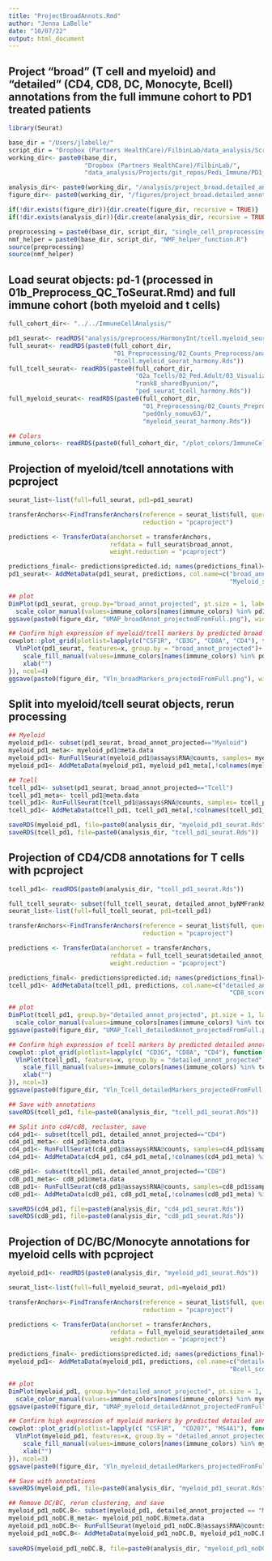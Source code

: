 ```yaml
---
title: "ProjectBroadAnnots.Rmd"
author: "Jenna LaBelle"
date: "10/07/22"
output: html_document
---
```


## Project "broad" (T cell and myeloid) and "detailed" (CD4, CD8, DC, Monocyte, Bcell) annotations from the full immune cohort to PD1 treated patients

```r
library(Seurat) 

base_dir = "/Users/jlabelle/"
script_dir = "Dropbox (Partners HealthCare)/FilbinLab/data_analysis/Scripts/"
working_dir<- paste0(base_dir, 
                     "Dropbox (Partners HealthCare)/FilbinLab/",
                     "data_analysis/Projects/git_repos/Pedi_Immune/PD1_Treat/SS2/Immune/")

analysis_dir<- paste0(working_dir, "/analysis/project_broad.detailed_annot/")
figure_dir<- paste0(working_dir, "/figures/project_broad.detailed_annot/")

if(!dir.exists(figure_dir)){dir.create(figure_dir, recursive = TRUE)}
if(!dir.exists(analysis_dir)){dir.create(analysis_dir, recursive = TRUE)}

preprocessing = paste0(base_dir, script_dir, "single_cell_preprocessing_helper_functions.R")
nmf_helper = paste0(base_dir, script_dir, "NMF_helper_function.R")
source(preprocessing)
source(nmf_helper)

```

## Load seurat objects: pd-1 (processed in 01b_Preprocess_QC_ToSeurat.Rmd) and full immune cohort (both myeloid and t cells)
```r
full_cohort_dir<- "../../ImmuneCellAnalysis/"

pd1_seurat<- readRDS("analysis/preprocess/HarmonyInt/tcell.myeloid_seurat.Rds")
full_seurat<- readRDS(paste0(full_cohort_dir,
                             "01_Preprocessing/02_Counts_Preprocess/analysis/detailed_annotation/pedOnly_nomuv63/",
                             "tcell.myeloid_seurat_harmony.Rds"))
full_tcell_seurat<- readRDS(paste0(full_cohort_dir,
                                   "02a_Tcells/02_Ped.Adult/03_Visualize.Reannotate_programs/analysis/Reannotate_programs/",
                                   "rank8_sharedByunion/",
                                   "ped_seurat_tcell_harmony.Rds"))
full_myeloid_seurat<- readRDS(paste0(full_cohort_dir,
                                     "01_Preprocessing/02_Counts_Preprocess/analysis/detailed_annotation/",
                                     "pedOnly_nomuv63/",
                                     "myeloid_seurat_harmony.Rds"))

## Colors 
immune_colors<- readRDS(paste0(full_cohort_dir, "/plot_colors/ImmuneCell.celltypes.Rds"))

```

## Projection of myeloid/tcell annotations with pcproject 
```r
seurat_list<-list(full=full_seurat, pd1=pd1_seurat)

transferAnchors<-FindTransferAnchors(reference = seurat_list$full, query=seurat_list$pd1,
                                     reduction = "pcaproject")

predictions <- TransferData(anchorset = transferAnchors, 
                            refdata = full_seurat$broad_annot,
                            weight.reduction = "pcaproject")

predictions_final<- predictions$predicted.id; names(predictions_final)<- rownames(predictions)
pd1_seurat<- AddMetaData(pd1_seurat, predictions, col.name=c("broad_annot_projected", "Tcell_score_projected", 
                                                             "Myeloid_score_projected", "max_score_projected"))

## plot
DimPlot(pd1_seurat, group.by="broad_annot_projected", pt.size = 1, label=TRUE, label.size = 6)+ NoLegend()+
  scale_color_manual(values=immune_colors[names(immune_colors) %in% pd1_seurat$broad_annot_projected])
ggsave(paste0(figure_dir, "UMAP_broadAnnot_projectedFromFull.png"), width=6, height=6)

## Confirm high expression of myeloid/tcell markers by predicted broad annotation
cowplot::plot_grid(plotlist=lapply(c("CSF1R", "CD3G", "CD8A", "CD4"), function(x){
  VlnPlot(pd1_seurat, features=x, group.by = "broad_annot_projected")+ NoLegend()+
    scale_fill_manual(values=immune_colors[names(immune_colors) %in% pd1_seurat$broad_annot_projected])+
    xlab("")
}), ncol=4)
ggsave(paste0(figure_dir, "Vln_broadMarkers_projectedFromFull.png"), width=12, height=4)

```

## Split into myeloid/tcell seurat objects, rerun processing
```r
## Myeloid
myeloid_pd1<- subset(pd1_seurat, broad_annot_projected=="Myeloid")
myeloid_pd1_meta<- myeloid_pd1@meta.data
myeloid_pd1<- RunFullSeurat(myeloid_pd1@assays$RNA@counts, samples= myeloid_pd1$sample, RunHarmony = TRUE)
myeloid_pd1<- AddMetaData(myeloid_pd1, myeloid_pd1_meta[,!colnames(myeloid_pd1_meta) %in% colnames(myeloid_pd1@meta.data)])

## Tcell
tcell_pd1<- subset(pd1_seurat, broad_annot_projected=="Tcell")
tcell_pd1_meta<- tcell_pd1@meta.data
tcell_pd1<- RunFullSeurat(tcell_pd1@assays$RNA@counts, samples= tcell_pd1$sample, RunHarmony = TRUE)
tcell_pd1<- AddMetaData(tcell_pd1, tcell_pd1_meta[,!colnames(tcell_pd1_meta) %in% colnames(tcell_pd1@meta.data)])

saveRDS(myeloid_pd1, file=paste0(analysis_dir, "myeloid_pd1_seurat.Rds"))
saveRDS(tcell_pd1, file=paste0(analysis_dir, "tcell_pd1_seurat.Rds"))
```


## Projection of CD4/CD8 annotations for T cells with pcproject 
```r
tcell_pd1<- readRDS(paste0(analysis_dir, "tcell_pd1_seurat.Rds"))

full_tcell_seurat<- subset(full_tcell_seurat, detailed_annot_byNMFrank8_mergedByunion != "Unclear")
seurat_list<-list(full=full_tcell_seurat, pd1=tcell_pd1)

transferAnchors<-FindTransferAnchors(reference = seurat_list$full, query=seurat_list$pd1,
                                     reduction = "pcaproject")

predictions <- TransferData(anchorset = transferAnchors, 
                            refdata = full_tcell_seurat$detailed_annot_byNMFrank8_mergedByunion,
                            weight.reduction = "pcaproject")

predictions_final<- predictions$predicted.id; names(predictions_final)<- rownames(predictions)
tcell_pd1<- AddMetaData(tcell_pd1, predictions, col.name=c("detailed_annot_projected", "CD4_score_projected", 
                                                             "CD8_score_projected", "max_score_projected"))

## plot
DimPlot(tcell_pd1, group.by="detailed_annot_projected", pt.size = 1, label=TRUE, label.size = 6)+ NoLegend()+
  scale_color_manual(values=immune_colors[names(immune_colors) %in% tcell_pd1$detailed_annot_projected])
ggsave(paste0(figure_dir, "UMAP_Tcell_detailedAnnot_projectedFromFull.png"), width=6, height=6)

## Confirm high expression of tcell markers by predicted detailed annotation
cowplot::plot_grid(plotlist=lapply(c( "CD3G", "CD8A", "CD4"), function(x){
  VlnPlot(tcell_pd1, features=x, group.by = "detailed_annot_projected")+ NoLegend()+
    scale_fill_manual(values=immune_colors[names(immune_colors) %in% tcell_pd1$detailed_annot_projected])+
    xlab("")
}), ncol=3)
ggsave(paste0(figure_dir, "Vln_Tcell_detailedMarkers_projectedFromFull.png"), width=9, height=4)

## Save with annotations
saveRDS(tcell_pd1, file=paste0(analysis_dir, "tcell_pd1_seurat.Rds"))

## Split into cd4/cd8, recluster, save
cd4_pd1<- subset(tcell_pd1, detailed_annot_projected=="CD4")
cd4_pd1_meta<- cd4_pd1@meta.data
cd4_pd1<- RunFullSeurat(cd4_pd1@assays$RNA@counts, samples=cd4_pd1$sample, RunHarmony = TRUE)
cd4_pd1<- AddMetaData(cd4_pd1, cd4_pd1_meta[,!colnames(cd4_pd1_meta) %in% colnames(cd4_pd1@meta.data)])

cd8_pd1<- subset(tcell_pd1, detailed_annot_projected=="CD8")
cd8_pd1_meta<- cd8_pd1@meta.data
cd8_pd1<- RunFullSeurat(cd8_pd1@assays$RNA@counts, samples=cd8_pd1$sample, RunHarmony = TRUE)
cd8_pd1<- AddMetaData(cd8_pd1, cd8_pd1_meta[,!colnames(cd8_pd1_meta) %in% colnames(cd8_pd1@meta.data)])

saveRDS(cd4_pd1, file=paste0(analysis_dir, "cd4_pd1_seurat.Rds"))
saveRDS(cd8_pd1, file=paste0(analysis_dir, "cd8_pd1_seurat.Rds"))
```

## Projection of DC/BC/Monocyte annotations for myeloid cells with pcproject 
```r
myeloid_pd1<- readRDS(paste0(analysis_dir, "myeloid_pd1_seurat.Rds"))

seurat_list<-list(full=full_myeloid_seurat, pd1=myeloid_pd1)

transferAnchors<-FindTransferAnchors(reference = seurat_list$full, query=seurat_list$pd1,
                                     reduction = "pcaproject")

predictions <- TransferData(anchorset = transferAnchors, 
                            refdata = full_myeloid_seurat$detailed_annot,
                            weight.reduction = "pcaproject")

predictions_final<- predictions$predicted.id; names(predictions_final)<- rownames(predictions)
myeloid_pd1<- AddMetaData(myeloid_pd1, predictions, col.name=c("detailed_annot_projected", "Myeloid_score_projected", 
                                                             "Bcell_score_projected", "DC_score_projected", "max_score_projected"))

## plot
DimPlot(myeloid_pd1, group.by="detailed_annot_projected", pt.size = 1, label=TRUE, label.size = 6)+ NoLegend()+
  scale_color_manual(values=immune_colors[names(immune_colors) %in% myeloid_pd1$detailed_annot_projected])
ggsave(paste0(figure_dir, "UMAP_myeloid_detailedAnnot_projectedFromFull.png"), width=6, height=6)

## Confirm high expression of myeloid markers by predicted detailed annotation
cowplot::plot_grid(plotlist=lapply(c( "CSF1R",  "CD207", "MS4A1"), function(x){
  VlnPlot(myeloid_pd1, features=x, group.by = "detailed_annot_projected")+ NoLegend()+
    scale_fill_manual(values=immune_colors[names(immune_colors) %in% myeloid_pd1$detailed_annot_projected])+
    xlab("")
}), ncol=3)
ggsave(paste0(figure_dir, "Vln_myeloid_detailedMarkers_projectedFromFull.png"), width=9, height=4)

## Save with annotations
saveRDS(myeloid_pd1, file=paste0(analysis_dir, "myeloid_pd1_seurat.Rds"))

## Remove DC/BC, rerun clustering, and save
myeloid_pd1_noDC.B<- subset(myeloid_pd1, detailed_annot_projected == "Myeloid")
myeloid_pd1_noDC.B_meta<- myeloid_pd1_noDC.B@meta.data
myeloid_pd1_noDC.B<- RunFullSeurat(myeloid_pd1_noDC.B@assays$RNA@counts, RunHarmony = TRUE, samples=myeloid_pd1_noDC.B$sample)
myeloid_pd1_noDC.B<- AddMetaData(myeloid_pd1_noDC.B, myeloid_pd1_noDC.B_meta[,!colnames(myeloid_pd1_noDC.B_meta) %in% 
                                                                               colnames(myeloid_pd1_noDC.B@meta.data)])
saveRDS(myeloid_pd1_noDC.B, file=paste0(analysis_dir, "myeloid_pd1_noDC.B_seurat.Rds"))
```
